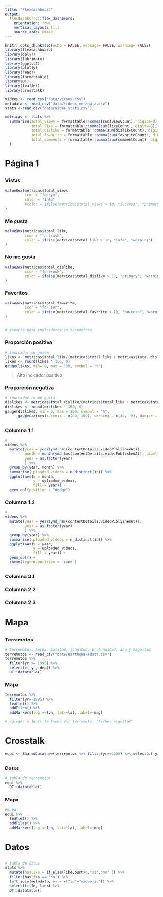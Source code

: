 ```yaml
---
title: "Flexdashboard"
output: 
  flexdashboard::flex_dashboard:
    orientation: rows
    vertical_layout: fill
    source_code: embed
---
```


```r
knitr::opts_chunk$set(echo = FALSE, message= FALSE, warning= FALSE)
library(flexdashboard)
library(dplyr)
library(lubridate)
library(ggplot2)
library(plotly)
library(readr)
library(formattable)
library(DT)
library(leaflet)
library(crosstalk)
```

```r
videos <- read_csv("data/videos.csv")
metadata <- read_csv("data/videos_metadata.csv")
stats <-read_csv("data/video_stats.csv")
```

```r
metricas <- stats %>%
  summarise(total_views = formattable::comma(sum(viewCount), digits=0),
            total_like = formattable::comma(sum(likeCount), digits=0),
            total_dislike = formattable::comma(sum(dislikeCount), digits=0),
            total_favorite = formattable::comma(sum(favoriteCount), digits=0),
            total_comments = formattable::comma(sum(commentCount), digits=0)
  )
```

# Página 1

##
### Vistas 
```r
valueBox(metricas$total_views, 
         icon = "fa-eye",
         color = "info"
         #color = ifelse(metricas$total_views > 10, "success", "primary")
)
```

### Me gusta 
```r
valueBox(metricas$total_like, 
         icon = "fa-trash",
         color = ifelse(metricas$total_like > 10, "info", "warning")
)
```

### No me gusta 
```r
valueBox(metricas$total_dislike, 
         icon = "fa-trash",
         color = ifelse(metricas$total_dislike > 10, "primary", "warning")
)
```

### Favoritos 
```r
valueBox(metricas$total_favorite, 
         icon = "fa-user",
         color = ifelse(metricas$total_favorite > 10, "success", "warning")
)
```

##
```r
# espacio para indicadores en tacometros
```
### Proporción positiva
```r
# indicador me gusta
likes <- metricas$total_like/(metricas$total_like + metricas$total_dislike)
likes <- round(likes * 100, 0)
gauge(likes, min= 0, max = 100, symbol = "%")
```

> Alto indicador positivo

### Proporción negativa
```r
# indicador no me gusta
dislikes <- metricas$total_dislike/(metricas$total_like + metricas$total_dislike)
dislikes <- round(dislikes * 100, 0)
gauge(dislikes, min= 0, max = 100, symbol = "%",
      gaugeSectors(success = c(80, 100), warning = c(40, 79), danger = c(0, 39)))
```

##
### Columna 1.1 {data-width=8}
```r
#
videos %>%
  mutate(year = year(ymd_hms(contentDetails.videoPublishedAt)),
         month = month(ymd_hms(contentDetails.videoPublishedAt), label = TRUE),
         year = as.factor(year)
         ) %>%
  group_by(year, month) %>%
  summarise(uploaded_videos = n_distinct(id)) %>%
  ggplot(aes(x = month,
             y = uploaded_videos,
             fill = year)) + 
  geom_col(position = "dodge")
```

### Columna 1.2 {data-width=4}
```r
# 
videos %>%
  mutate(year = year(ymd_hms(contentDetails.videoPublishedAt)),
         year = as.factor(year)
         ) %>%
  group_by(year) %>%
  summarise(uploaded_videos = n_distinct(id)) %>%
  ggplot(aes(x = year,
             y = uploaded_videos,
             fill = year)) + 
  geom_col() +
  theme(legend.position = "none")

```

##
### Columna 2.1 {data-width=3}
### Columna 2.2 {data-width=4}
### Columna 2.3 {data-width=4}

# Mapa
##
### Terremotos {data-width=5}
```r
# terremotos: fecha. latitud, longitud, profundidad, año y magnitud
terremotos <- read_csv("data/earthquakedata.csv")
terremotos %>%
  filter(yr >= 1995) %>%
  select(c(-yr,-dep)) %>%
  DT::datatable()
```

### Mapa {data-width=7}
```r
terremotos %>%
  filter(yr==1995) %>%
  leaflet() %>%
  addTiles() %>%
  addMarkers(lng =~lon, lat=~lat, label=~mag)

# agregar a label la fecha del terremoto: "fecha, magnitud"
```

# Crosstalk
```r
equi <- SharedData$new(terremotos %>% filter(yr==1995) %>% select(c(-yr,-dep)))
```

##
### Datos {data-width=4}
```r
# tabla de terremotos
equi %>%
  DT::datatable()
```

### Mapa {data-width=8}
```r
#mapa
equi %>%
  leaflet() %>%
  addTiles() %>%
  addMarkers(lng =~lon, lat=~lat, label=~mag)
```



# Datos
##
```r
# tabla de datos
stats %>% 
  mutate(hasLike = if_else(likeCount>0,"si","no" )) %>% 
  filter(hasLike == 'no') %>% 
  left_join(metadata, by = c("id"="video_id")) %>% 
  select(title, link) %>% 
  DT::datatable()
```

